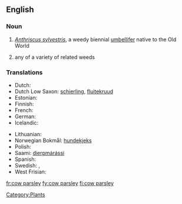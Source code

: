 ==English==

===Noun===
{{en-noun|sg=[[cow]] [[parsley]]}}
{{wikipedia}}

# ''[[Anthriscus sylvestris]]'', a weedy biennial [[umbellifer]] native to the Old World
#  {{by extension}} any of a variety of related weeds

===Translations===
{{trans-top|a weedy biennial umbellifer}}
* Dutch: {{t-|nl|fluitenkruid}}
* Dutch Low Saxon: [[schierling]], [[fluitekruud]]
* Estonian: {{t-|et|mets-harakputk}}
* Finnish: {{t+|fi|koiranputki}}
* French: {{t-|fr|anthrisque sauvage}}
* German: {{t-|de|Wiesenkerbel|m}}
* Icelandic: {{t-|is|skógarkerfill}}
{{trans-mid}}
* Lithuanian: {{t-|lt|krūminis builis}}
* Norwegian Bokmål: [[hundekjeks]]
* Polish: {{t+|pl|trybula leśna}}
* Saami: [[dierpmárássi]]
* Spanish: {{t-|es|esperifollo verde|m}}
* Swedish: {{t-|sv|hundkäx}}, {{t-|sv|hundloka|c}}
* West Frisian: {{t-|fy|piipkrûd}}
{{trans-bottom}}

[[Category:Plants]]

[[fr:cow parsley]]
[[fy:cow parsley]]
[[fi:cow parsley]]